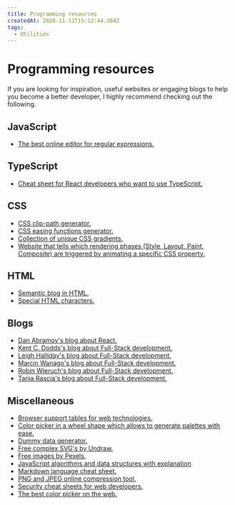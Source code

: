 ```yaml
---
title: Programming resources
createdAt: 2020-11-11T15:12:44.384Z
tags:
  - Utilities
---
```


# Programming resources

If you are looking for inspiration, useful websites or engaging blogs to help you become a better developer, I highly recommend checking out the following.

## JavaScript

- [The best online editor for regular expressions.](https://regexr.com/)

## TypeScript

- [Cheat sheet for React developers who want to use TypeScript.](https://react-typescript-cheatsheet.netlify.app/docs/basic/setup)

## CSS

- [CSS clip-path generator.](https://bennettfeely.com/clippy/)
- [CSS easing functions generator.](https://easings.net/en)
- [Collection of unique CSS gradients.](https://www.gradientmagic.com/)
- [Website that tells which rendering phases (Style, Layout, Paint, Composite) are triggered by animating a specific CSS property.](https://csstriggers.com/)

## HTML

- [Semantic blog in HTML.](https://tutorials.comandeer.pl/html5-blog.html#stopka)
- [Special HTML characters.](https://css-tricks.com/snippets/html/glyphs/)

## Blogs

- [Dan Abramov's blog about React.](https://overreacted.io/)
- [Kent C. Dodds's blog about Full-Stack development.](https://kentcdodds.com/blog/)
- [Leigh Halliday's blog about Full-Stack development.](https://www.leighhalliday.com/articles)
- [Marcin Wanago's blog about Full-Stack development.](https://wanago.io/)
- [Robin Wieruch's blog about Full-Stack development.](https://www.robinwieruch.de/blog)
- [Tania Rascia's blog about Full-Stack development.](https://www.taniarascia.com/blog/)

## Miscellaneous

- [Browser support tables for web technologies.](https://caniuse.com/#home)
- [Color picker in a wheel shape which allows to generate palettes with ease.](https://color.adobe.com/create)
- [Dummy data generator.](https://mockaroo.com/)
- [Free complex SVG's by Undraw.](https://undraw.co/illustrations)
- [Free images by Pexels.](https://www.pexels.com/)
- [JavaScript algorithms and data structures with explanation](https://github.com/trekhleb/javascript-algorithms)
- [Markdown language cheat sheet.](https://www.markdownguide.org/basic-syntax/)
- [PNG and JPEG online compression tool.](https://tinypng.com/)
- [Security cheat sheets for web developers.](https://cheatsheetseries.owasp.org/)
- [The best color picker on the web.](https://htmlcolors.com/color-picker)
